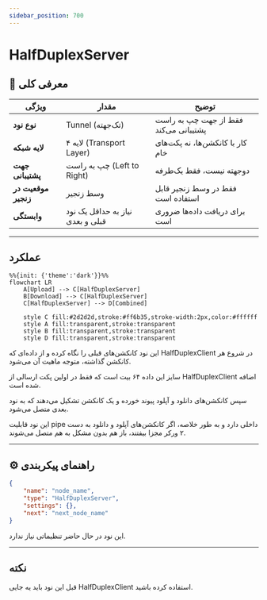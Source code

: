 ```yaml
---
sidebar_position: 700
---
```


# HalfDuplexServer

## 📖 معرفی کلی

| ویژگی              | مقدار                        | توضیح                                              |
|--------------------|------------------------------|----------------------------------------------------|
| **نوع نود**        | Tunnel (تک‌جهته)            | فقط از جهت چپ به راست پشتیبانی می‌کند              |
| **لایه شبکه**      | لایه ۴ (Transport Layer)     | کار با کانکشن‌ها، نه پکت‌های خام                   |
| **جهت پشتیبانی**  | چپ به راست (Left to Right)   | دوجهته نیست، فقط یک‌طرفه                          |
| **موقعیت در زنجیر**| وسط زنجیر                 | فقط در وسط زنجیر قابل استفاده است               |
| **وابستگی**        | نیاز به حداقل یک نود قبلی و بعدی     | برای دریافت داده‌ها ضروری است                      |


---

## عملکرد

```mermaid
%%{init: {'theme':'dark'}}%%
flowchart LR
    A[Upload] --> C[HalfDuplexServer]
    B[Download] --> C[HalfDuplexServer]
    C[HalfDuplexServer] --> D[Combined]
    
    style C fill:#2d2d2d,stroke:#ff6b35,stroke-width:2px,color:#ffffff
    style A fill:transparent,stroke:transparent
    style B fill:transparent,stroke:transparent
    style D fill:transparent,stroke:transparent
```

این نود کانکشن‌های قبلی را نگاه کرده و از داده‌ای که HalfDuplexClient در شروع هر کانکشن گذاشته، متوجه ماهیت آن می‌شود.

سایز این داده ۶۴ بیت است که فقط در اولین پکت ارسالی از HalfDuplexClient اضافه شده است.

سپس کانکشن‌های دانلود و آپلود پیوند خورده و یک کانکشن تشکیل می‌دهند که به نود بعدی متصل می‌شود.

این نود قابلیت pipe داخلی دارد و به طور خلاصه، اگر کانکشن‌های آپلود و دانلود به دست ۲ ورکر مجزا بیفتند، باز هم بدون مشکل به هم متصل می‌شوند.

---

## ⚙️ راهنمای پیکربندی

```json
{
    "name": "node_name",
    "type": "HalfDuplexServer",
    "settings": {},
    "next": "next_node_name"
}
```

این نود در حال حاضر تنظیماتی نیاز ندارد.

---

## نکته 


قبل این نود باید یه جایی HalfDuplexClient استفاده کرده باشید.

